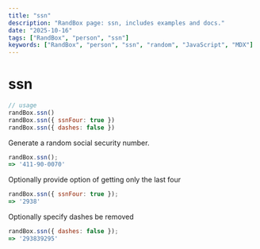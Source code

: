 ```yaml
---
title: "ssn"
description: "RandBox page: ssn, includes examples and docs."
date: "2025-10-16"
tags: ["RandBox", "person", "ssn"]
keywords: ["RandBox", "person", "ssn", "random", "JavaScript", "MDX"]
---
```


# ssn

```js
// usage
randBox.ssn()
randBox.ssn({ ssnFour: true })
randBox.ssn({ dashes: false })
```

Generate a random social security number.

```js
randBox.ssn();
=> '411-90-0070'
```

Optionally provide option of getting only the last four

```js
randBox.ssn({ ssnFour: true });
=> '2938'
```

Optionally specify dashes be removed

```js
randBox.ssn({ dashes: false });
=> '293839295'
```
